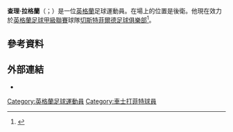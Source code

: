 {{orphan|time=2015-06-24T06:52:52+00:00}}
{{请求翻译|time=2015-06-24T06:52:52+00:00}}
'''查理·拉格蘭'''（{{lang-en|Charlie Raglan}}；{{bd|1993年|4月28日}}）是一位[[英格蘭|英格蘭]]足球運動員。在場上的位置是後衛。他現在效力於[[英格蘭足球甲級聯賽|英格蘭足球甲級聯賽]]球隊[[切斯特菲爾德足球俱樂部|切斯特菲爾德足球俱樂部]]<ref>{{cite news|title=Chesterfield sign FC United of Manchester's Charlie Raglan|url=http://www.bbc.co.uk/sport/0/football/26942147|accessdate=31 August 2014|work=[[BBC_Sport|BBC Sport]]|date=8 April 2014|archive-date=2014-08-21|archive-url=https://web.archive.org/web/20140821142531/http://www.bbc.co.uk/sport/0/football/26942147|dead-url=no}}</ref>。
==參考資料==
{{Reflist}}

==外部連結==
*{{Soccerbase|63205}}

{{DEFAULTSORT:Raglan, Charlie}}
[[Category:英格蘭足球運動員|Category:英格蘭足球運動員]]
[[Category:車士打菲特球員|Category:車士打菲特球員]]
{{Sport-bio-stub}}